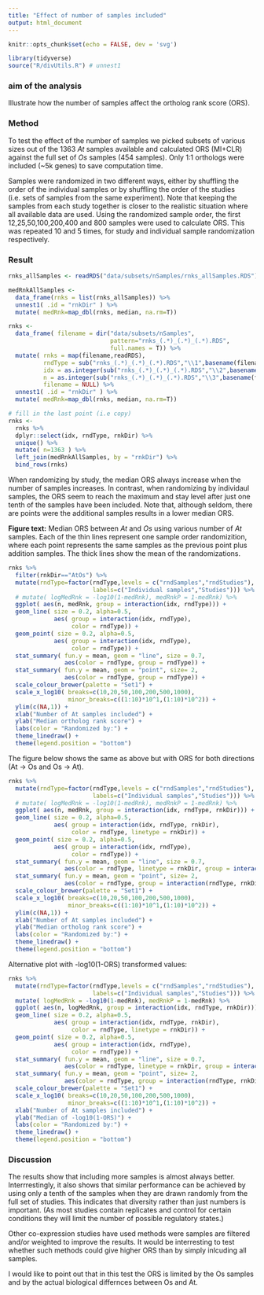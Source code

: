 ```yaml
---
title: "Effect of number of samples included"
output: html_document
---
```


```r
knitr::opts_chunk$set(echo = FALSE, dev = 'svg')
```

```r
library(tidyverse)
source("R/divUtils.R") # unnest1
```

### aim of the analysis

Illustrate how the number of samples affect the ortholog rank score (ORS).

### Method

To test the effect of the number of samples we picked subsets of various sizes out of the 1363 _At_ samples available and calculated ORS (MI+CLR) against the full set of _Os_ samples (454 samples). Only 1:1 orthologs were included (~5k genes) to save computation time.

Samples were randomized in two different ways, either by shuffling the order of the individual samples or by shuffling the order of the studies (i.e. sets of samples from the same experiment). Note that keeping the samples from each study together is closer to the realistic situation where all available data are used. Using the randomized sample order, the first 12,25,50,100,200,400 and 800 samples were used to calculate ORS. This was repeated 10 and 5 times, for study and individual sample randomization respectively.

### Result

```r

rnks_allSamples <- readRDS("data/subsets/nSamples/rnks_allSamples.RDS")

medRnkAllSamples <- 
  data_frame(rnks = list(rnks_allSamples)) %>% 
  unnest1( .id = "rnkDir" ) %>% 
  mutate( medRnk=map_dbl(rnks, median, na.rm=T))

rnks <- 
  data_frame( filename = dir("data/subsets/nSamples",
                             pattern="rnks_(.*)_(.*)_(.*).RDS",
                             full.names = T)) %>%
  mutate( rnks = map(filename,readRDS),
          rndType = sub("rnks_(.*)_(.*)_(.*).RDS","\\1",basename(filename)),
          idx = as.integer(sub("rnks_(.*)_(.*)_(.*).RDS","\\2",basename(filename))),
          n = as.integer(sub("rnks_(.*)_(.*)_(.*).RDS","\\3",basename(filename))),
          filename = NULL) %>% 
  unnest1( .id = "rnkDir" ) %>% 
  mutate( medRnk=map_dbl(rnks, median, na.rm=T))

# fill in the last point (i.e copy)
rnks <- 
  rnks %>% 
  dplyr::select(idx, rndType, rnkDir) %>%
  unique() %>% 
  mutate( n=1363 ) %>% 
  left_join(medRnkAllSamples, by = "rnkDir") %>% 
  bind_rows(rnks)

```

When randomizing by study, the median ORS always increase when the number of samples increases. In contrast, when randomizing by individaul samples, the ORS seem to reach the maximum and stay level after just one tenth of the samples have been included. Note that, although seldom, there are points were the additional samples results in a lower median ORS.

__Figure text:__ Median ORS between _At_ and _Os_ using various number of _At_ samples. Each of the thin lines represent one sample order randomizition, where each point represents the same samples as the previous point plus addition samples. The thick lines show the mean of the randomizations.

```r
rnks %>% 
  filter(rnkDir=="AtOs") %>% 
  mutate(rndType=factor(rndType,levels = c("rndSamples","rndStudies"), 
                        labels=c("Individual samples","Studies"))) %>% 
  # mutate( logMedRnk = -log10(1-medRnk), medRnkP = 1-medRnk) %>% 
  ggplot( aes(n, medRnk, group = interaction(idx, rndType))) +
  geom_line( size = 0.2, alpha=0.5,
             aes( group = interaction(idx, rndType),
                  color = rndType)) +
  geom_point( size = 0.2, alpha=0.5,
             aes( group = interaction(idx, rndType),
                  color = rndType)) +
  stat_summary( fun.y = mean, geom = "line", size = 0.7,
                aes(color = rndType, group = rndType)) +
  stat_summary( fun.y = mean, geom = "point", size= 2,
                aes(color = rndType, group = rndType)) +
  scale_colour_brewer(palette = "Set1") +
  scale_x_log10( breaks=c(10,20,50,100,200,500,1000),
                 minor_breaks=c((1:10)*10^1,(1:10)*10^2)) +
  ylim(c(NA,1)) +
  xlab("Number of At samples included") +
  ylab("Median ortholog rank score") +
  labs(color = "Randomized by:") +
  theme_linedraw() +
  theme(legend.position = "bottom")
```

The figure below shows the same as above but with ORS for both directions (At -> Os and Os -> At). 

```r
rnks %>% 
  mutate(rndType=factor(rndType,levels = c("rndSamples","rndStudies"), 
                        labels=c("Individual samples","Studies"))) %>% 
  # mutate( logMedRnk = -log10(1-medRnk), medRnkP = 1-medRnk) %>% 
  ggplot( aes(n, medRnk, group = interaction(idx, rndType, rnkDir))) +
  geom_line( size = 0.2, alpha=0.5,
             aes( group = interaction(idx, rndType, rnkDir),
                  color = rndType, linetype = rnkDir)) +
  geom_point( size = 0.2, alpha=0.5,
             aes( group = interaction(idx, rndType),
                  color = rndType)) +
  stat_summary( fun.y = mean, geom = "line", size = 0.7,
                aes(color = rndType, linetype = rnkDir, group = interaction(rndType, rnkDir))) +
  stat_summary( fun.y = mean, geom = "point", size= 2,
                aes(color = rndType, group = interaction(rndType, rnkDir))) +
  scale_colour_brewer(palette = "Set1") +
  scale_x_log10( breaks=c(10,20,50,100,200,500,1000),
                 minor_breaks=c((1:10)*10^1,(1:10)*10^2)) +
  ylim(c(NA,1)) +
  xlab("Number of At samples included") +
  ylab("Median ortholog rank score") +
  labs(color = "Randomized by:") +
  theme_linedraw() +
  theme(legend.position = "bottom")

```

Alternative plot with -log10(1-ORS) transformed values:

```r
rnks %>% 
  mutate(rndType=factor(rndType,levels = c("rndSamples","rndStudies"), 
                        labels=c("Individual samples","Studies"))) %>% 
  mutate( logMedRnk = -log10(1-medRnk), medRnkP = 1-medRnk) %>% 
  ggplot( aes(n, logMedRnk, group = interaction(idx, rndType, rnkDir))) +
  geom_line( size = 0.2, alpha=0.5,
             aes( group = interaction(idx, rndType, rnkDir),
                  color = rndType, linetype = rnkDir)) +
  geom_point( size = 0.2, alpha=0.5,
             aes( group = interaction(idx, rndType),
                  color = rndType)) +
  stat_summary( fun.y = mean, geom = "line", size = 0.7,
                aes(color = rndType, linetype = rnkDir, group = interaction(rndType, rnkDir))) +
  stat_summary( fun.y = mean, geom = "point", size= 2,
                aes(color = rndType, group = interaction(rndType, rnkDir))) +
  scale_colour_brewer(palette = "Set1") +
  scale_x_log10( breaks=c(10,20,50,100,200,500,1000),
                 minor_breaks=c((1:10)*10^1,(1:10)*10^2)) +
  xlab("Number of At samples included") +
  ylab("Median of -log10(1-ORS)") +
  labs(color = "Randomized by:") +
  theme_linedraw() +
  theme(legend.position = "bottom")

```

### Discussion

The results show that including more samples is almost always better. Interrrestingly, it also shows that similar performance can be achieved by using only a tenth of the samples when they are drawn randomly from the full set of studies. This indicates that diversity rather than just numbers is important. (As most studies contain replicates and control for certain conditions they will limit the number of possible regulatory states.)

Other co-expression studies have used methods were samples are filtered and/or weighted to improve the results. It would be interresting to test whether such methods could give higher ORS than by simply inlcuding all samples.

I would like to point out that in this test the ORS is limited by the Os samples and by the actual biological differnces between Os and At.